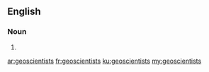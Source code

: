 ==English==

===Noun===
{{head|en|plural}}

# {{plural of|geoscientist|lang=en}}

[[ar:geoscientists]]
[[fr:geoscientists]]
[[ku:geoscientists]]
[[my:geoscientists]]